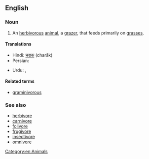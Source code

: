 ==English==

===Noun===
{{wikipedia}}
{{en-noun}}

# An [[herbivorous]] [[animal]], a [[grazer]], that feeds primarily on [[grass|grasses]].

====Translations====
{{trans-top|grass-eating animal}}
* Hindi: [[चराक]] (charāk) {{m}}
* Persian: {{t|fa|چرنده|tr=charande}}
{{trans-mid}}
* Urdu: {{t|ur|چراک|tr=charāk|m}}, {{t|ur|چرندہ|tr=charanda|m}}
{{trans-bottom}}

====Related terms====
* [[graminivorous]]

===See also===
* [[herbivore]]
* [[carnivore]]
* [[folivore]]
* [[frugivore]]
* [[insectivore]]
* [[omnivore]]

[[Category:en:Animals]]